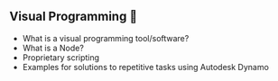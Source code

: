 ## Visual Programming 🍝

- What is a visual programming tool/software?
- What is a Node?
- Proprietary scripting
- Examples for solutions to repetitive tasks using Autodesk Dynamo
